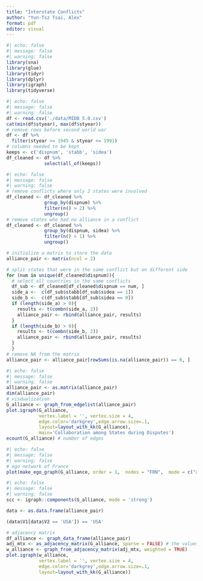 ```yaml
---
title: "Interstate Conflicts"
author: "Yun-Tsz Tsai, Alex"
format: pdf
editor: visual
---
```


```r
#| echo: false
#| message: false
#| warning: false
library(sna)
library(glue)
library(tidyr)
library(dplyr)
library(igraph)
library(tidyverse)
```

```r
#| echo: false
#| message: false
#| warning: false
df <- read.csv('./data/MIDB 5.0.csv')
cat(min(df$styear), max(df$styear))
# remove rows before second world war
df <- df %>%
  filter(styear >= 1945 & styear <= 1991)
# columns needed to be kept
keeps <- c('dispnum', 'stabb', 'sidea')
df_cleaned <- df %>%
              select(all_of(keeps))
```

```r
#| echo: false
#| message: false
#| warning: false
# remove conflicts where only 2 states were involved
df_cleaned <- df_cleaned %>% 
              group_by(dispnum) %>% 
              filter(n() > 2) %>% 
              ungroup()
# remove states who had no alliance in a conflict
df_cleaned <- df_cleaned %>% 
              group_by(dispnum, sidea) %>% 
              filter(n() > 1) %>% 
              ungroup()

# initialize a matrix to store the data
alliance_pair <- matrix(ncol = 2)

# split states that were in the same conflict but on different side
for (num in unique(df_cleaned$dispnum)){
  # select all countries in the same conflicts
  df_sub <- df_cleaned[df_cleaned$dispnum == num, ]
  side_a <-  c(df_sub$stabb[df_sub$sidea == 1])
  side_b <-  c(df_sub$stabb[df_sub$sidea == 0])
  if (length(side_a) > 0){
    results <- t(combn(side_a, 2))
    alliance_pair <- rbind(alliance_pair, results)
  }
  if (length(side_b) > 0){
    results <- t(combn(side_b, 2))
    alliance_pair <- rbind(alliance_pair, results)
  }
  }
# remove NA from the matrix
alliance_pair <- alliance_pair[rowSums(is.na(alliance_pair)) == 0, ]
```

```r
#| echo: false
#| message: false
#| warning: false
alliance_pair <- as.matrix(alliance_pair)
dim(alliance_pair)
# visdualization 
G_alliance <- graph_from_edgelist(alliance_pair)
plot.igraph(G_alliance,
            vertex.label = '', vertex.size = 4,
            edge.color='darkgrey',edge.arrow.size=.1,
            layout=layout_with_kk(G_alliance), 
            main='Collaboration among States during Disputes')
ecount(G_alliance) # number of edges
```

```r
#| echo: false
#| message: false
#| warning: false
# ego network of France
plot(make_ego_graph(G_alliance, order = 1,  nodes = "FRN",  mode = c("all"),  mindist = 0)[[1]], edge.arrow.size=.1)
```

```r
#| echo: false
#| message: false
#| warning: false
scc <- igraph::components(G_alliance, mode = 'strong')

data <- as.data.frame(alliance_pair)

(data$V1[data$V2 == 'USA']) == 'USA'
```

```r
# adjacency matrix
df_alliance <- graph_data_frame(alliance_pair)
adj_mtx <- as_adjacency_matrix(G_alliance, sparse = FALSE) # the values do not seem correct
w_alliance <- graph_from_adjacency_matrix(adj_mtx, weighted = TRUE)
plot.igraph(w_alliance, 
            vertex.label = '', vertex.size = 4,
            edge.color='darkgrey',edge.arrow.size=.1,
            layout=layout_with_kk(G_alliance))
```
